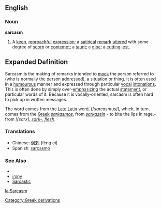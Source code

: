 ==English==

===Noun===

'''sarcasm'''

#A [[keen]], [[reproachful]] [[expression]]; a [[satirical]] [[remark]] [[utter]]ed with some degree of [[scorn]] or [[contempt]]; a [[taunt]]; a [[gibe]]; a [[cutting]] [[jest]].

==Expanded Definition==

Sarcasm is the making of remarks intended to [[mock]] the person referred to (who is normally the person addressed), a [[situation]] or [[thing]]. It is often used in a [[humourous]] manner and expressed through particular [[vocal]] [[intonation]]s. This is often done by simply over-[[emphasizing]] the actual [[statement]], or particular words of it. Because it is vocally-oriented, sarcasm is often hard to pick up in written messages.

The word comes from the [[Late Latin]] word, ''[[sarcasmus]''], which, in turn, comes from the [[Greek]] ''[[sarkasmos]]'', from ''[[sarkazein]]'' - to bite the lips in rage,- from ''[[sarx]'', ''[[sark-]]'', ''[[flesh]]''.

===Translations===
*Chinese: [[讽刺]] (fèng cì)
*Spanish: [[sarcasmo]]

===See Also===
*{{pedialite}}
*[[irony]]
*[[Sarcastic]]

[[la:Sarcasm]]
[[Category:Greek derivations]]
